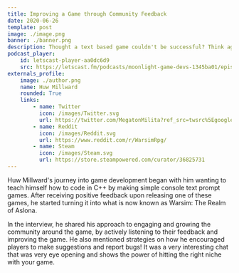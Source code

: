 ```yaml
---
title: Improving a Game through Community Feedback
date: 2020-06-26
template: post
image: ./image.png
banner: ./banner.png
description: Thought a text based game couldn't be successful? Think again! Huw Millward shares how Warsim sold 20k copies.
podcast_player:
    id: letscast-player-aa0dc6d9
    src: https://letscast.fm/podcasts/moonlight-game-devs-1345ba01/episodes/from-games-employee-to-solo-dev/player.js
externals_profile:
    image: ./author.png
    name: Huw Millward
    rounded: True
    links:
        - name: Twitter
          icon: /images/Twitter.svg
          url: https://twitter.com/MegatonMilita?ref_src=twsrc%5Egoogle%7Ctwcamp%5Eserp%7Ctwgr%5Eauthor
        - name: Reddit
          icon: /images/Reddit.svg
          url: https://www.reddit.com/r/WarsimRpg/
        - name: Steam
          icon: /images/Steam.svg
          url: https://store.steampowered.com/curator/36825731
---
```



Huw Millward's journey into game development began with him wanting to teach himself how to code in C++ by making simple console text prompt games. After receiving positive feedback upon releasing one of these games, he started turning it into what is now known as Warsim: The Realm of Aslona.
  
<Warsim />

In the interview, he shared his approach to engaging and growing the community around the game, by actively listening to their feedback and improving the game. He also mentioned strategies on how he encouraged players to make suggestions and report bugs! It was a very interesting chat that was very eye opening and shows the power of hitting the right niche with your game.
  